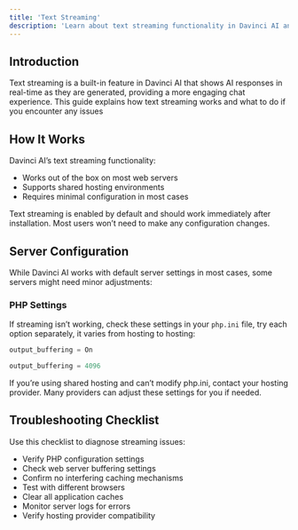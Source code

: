 ```yaml
---
title: 'Text Streaming'
description: 'Learn about text streaming functionality in Davinci AI and how to ensure it works properly on your server.'
---
```


## Introduction

Text streaming is a built-in feature in Davinci AI that shows AI responses in real-time as they are generated, providing a more engaging chat experience. This guide explains how text streaming works and what to do if you encounter any issues

## How It Works

Davinci AI’s text streaming functionality:

- Works out of the box on most web servers
- Supports shared hosting environments
- Requires minimal configuration in most cases

<Note>Text streaming is enabled by default and should work immediately after installation. Most users won’t need to make any configuration changes.</Note>

## Server Configuration

While Davinci AI works with default server settings in most cases, some servers might need minor adjustments:

### PHP Settings
If streaming isn’t working, check these settings in your `php.ini` file, try each option separately, it varies from hosting to hosting:
```javascript
output_buffering = On
```
```javascript
output_buffering = 4096
```

<Tip>If you’re using shared hosting and can’t modify php.ini, contact your hosting provider. Many providers can adjust these settings for you if needed.</Tip>


## Troubleshooting Checklist

Use this checklist to diagnose streaming issues:

- Verify PHP configuration settings
- Check web server buffering settings
- Confirm no interfering caching mechanisms
- Test with different browsers
- Clear all application caches
- Monitor server logs for errors
- Verify hosting provider compatibility
